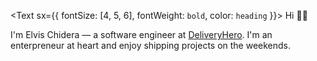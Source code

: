 <Text sx={{ fontSize: [4, 5, 6], fontWeight: `bold`, color: `heading` }}>
  Hi 👋🏻
</Text>

I'm Elvis Chidera — a software engineer at [DeliveryHero](https://deliveryhero.com/about/). I'm an enterpreneur at heart and enjoy shipping projects on the weekends.